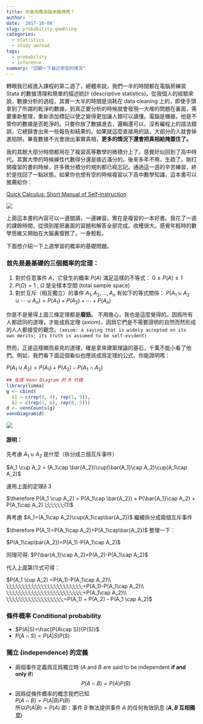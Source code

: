 ```yaml
---
title: 你會用概率論來賭博嗎？
author: ''
date: '2017-10-08'
slug: probability-gambling
categories:
  - statistics
  - study abroad
tags:
  - probability
  - inference
summary: "回顧一下最近學習的情況"
---
```



轉眼我已經進入課程的第二週了，總體來說，我們一半的時間都在電腦房練習 Stata 的數據清理和簡單的描述統計 (descriptive statistics)。從我個人的經驗來說，數據分析的過程，其實一大半的時間是消耗在 data cleaning 上的，即使手頭拿到了所謂的乾淨的數據，到真正要分析的時候就會發現一大堆的問題在裏面，需要重新整理，重新添加標記以使之變得更加讓人類可以讀懂。電腦是機器，他是不管你的數據是否乾淨的。只要你放了數據進去，邏輯還可以，沒有編程上的語法錯誤，它總歸會出來一些報告和結果的。如果就這麼直接用的話，大部分的人就會掉進陷阱。畢竟數據不光會說出事實真相，**更多的情況下還會把真相給掩蓋住了。**

我的其餘大部分時間都用在了複習高等數學的微積分上了。感覺好似回到了高中時代。其實大學的時候線性代數得分還是接近滿分的。後來多年不用，生疏了。剛打開複習的書的時候，許多微分積分的規則都已經忘記。通過這一週的辛苦練習，終於是找回了一點狀態。如果你也想有空的時候複習以下高中數學知識，這本書可以推薦給你：

[Quick Calculus: Short Manual of Self-instruction](https://www.amazon.co.uk/gp/product/0471827223/ref=oh_aui_detailpage_o04_s00?ie=UTF8&psc=1)

![](/img/Selection_070.png)


上面這本書的內容可以一邊閱讀，一邊練習。實在是複習的一本好書。我花了一週的課餘時間，從頭到尾把裏面的習題和解答全部完成。收穫很大。感覺年輕時的數學思維又開始在大腦裏復甦了。一身輕鬆。

下面想介紹一下上週學習的概率的基礎問題。

### 首先是最基礎的**三個概率的定理**：

1. 對於任意事件 $A$，它發生的概率 $P(A)$ 滿足這樣的不等式： $0 \leqslant P(A) \leqslant 1$
2. $P(\Omega)=1$ , $\Omega$ 是全樣本空間 (total sample space)
2. 對於互斥（相互獨立）的事件 $A_1, A_2, \dots, A_n$ 有如下的等式關係： $P(A_1\cup A_2 \cup \cdots \cup A_n)=P(A_1)+P(A_2)+\cdots+P(A_n)$


你是不是覺得上面三條定理都是**廢話**。
不用擔心，我也是這麼覺得的。因爲所有人都認同的道理，才能成爲定理 (axiom)，因爲它們是不需要證明的自然而然形成的人人都接受的觀念。`(axiom: a saying that is widely accepted on its own merits; its truth is assumed to be self-evident)`

然而，正是這樣顯而易見的道理，確是拿來建築理論的基石，千萬不能小看了他們。例如，我們看下面這個看似也應該成爲定理的公式，你能證明嗎：

$P(A_1\cup A_2) = P(A_1) + P(A_2) - P(A_1 \cap A_2)$

```r
## 生成 Venn Diagram 的 R 代碼
library(limma)
g <- cbind(
  A1 = c(rep(0, 4), rep(1, 5)),
  A2 = c(rep(1, 6), rep(0, 5)))
d <- vennCounts(g)
vennDiagram(d)
```
![](/img/venngram.png)


#### 證明：
先考慮 $A_1 \cup A_2$ 是什麼（拆分成三個互斥事件）

$A_1 \cup A_2 = (A_1\cap \bar{A_2})\cup(\bar{A_1}\cap A_2)\cup(A_1\cap A_2)$

運用上面的定理~~2~~ 3

$\therefore P(A_1 \cup A_2) = P(A_1\cap \bar{A_2}) + P(\bar{A_1}\cap A_2) + P(A_1\cap A_2) \;\;\;\;\;\;(1)$

再考慮 $A_1=(A_1\cap A_2)\cup(A_1\cap\bar{A_2})$ 繼續拆分成兩個互斥事件

$\therefore P(A_1)=P(A_1\cap A_2)+P(A_1\cap\bar{A_2})$ 整理一下：

$P(A_1\cap\bar{A_2})=P(A_1)-P(A_1\cap A_2)$

同理可得: $P(\bar{A_1}\cap A_2)=P(A_2)-P(A_1\cap A_2)$

代入上面第(1)式可得：

$P(A_1 \cup A_2) =P(A_1)-P(A_1\cap A_2)\\
\;\;\;\;\;\;\;\;\;\;\;\;\;\;\;\;\;\;\;\;\;\;\;\;+P(A_1)-P(A_1\cap A_2)\\
\;\;\;\;\;\;\;\;\;\;\;\;\;\;\;\;\;\;\;\;\;\;\;\;+P(A_1\cap A_2)\\
\;\;\;\;\;\;\;\;\;\;\;\;\;\;\;\;\;\;=P(A_1) + P(A_2) - P(A_1 \cap A_2)$


### 條件概率 Conditional probability

- $P(A|S)=\frac{P(A\cap S)}{P(S)}$
- $P(A\cap S) = P(A|S)P(S)$

### 獨立 (independence) 的定義

- 兩個事件定義爲互爲獨立時 ($A$ and $B$ are said to be independent **if and only if**)
$$P(A\cap B)=P(A)P(B)$$
- 因爲從條件概率的概念我們已知<br> $P(A\cap B) = P(A|B)P(B)$ <br>所以$P(A|B)=P(A)$ 即：事件 $B$ 無法提供事件 $A$ 的任何有效訊息 (**$A, B$ 互相獨立**)
